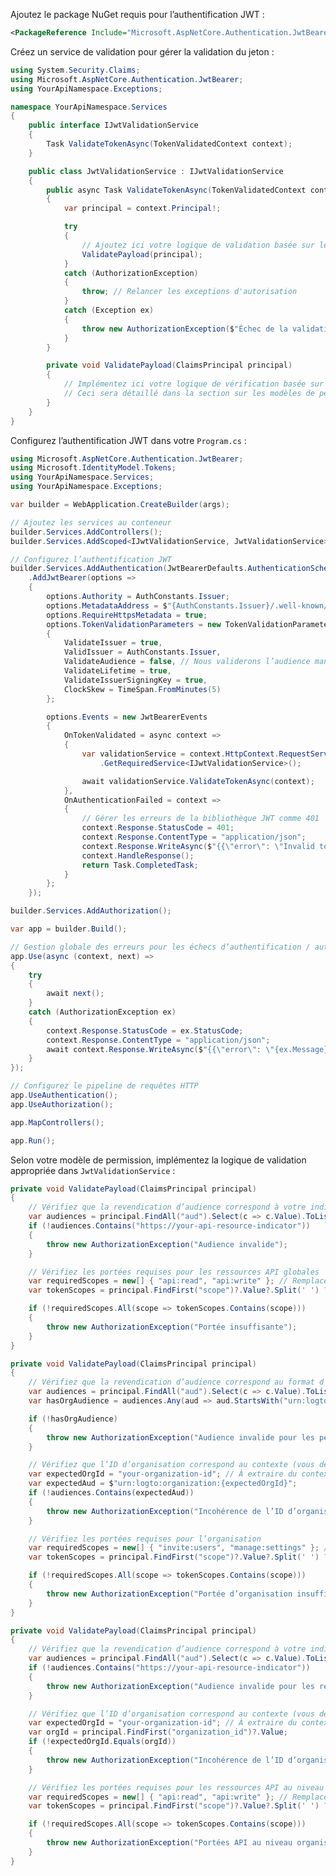 
Ajoutez le package NuGet requis pour l’authentification JWT :

```xml
<PackageReference Include="Microsoft.AspNetCore.Authentication.JwtBearer" Version="8.0.0" />
```

Créez un service de validation pour gérer la validation du jeton :

```csharp title="JwtValidationService.cs"
using System.Security.Claims;
using Microsoft.AspNetCore.Authentication.JwtBearer;
using YourApiNamespace.Exceptions;

namespace YourApiNamespace.Services
{
    public interface IJwtValidationService
    {
        Task ValidateTokenAsync(TokenValidatedContext context);
    }

    public class JwtValidationService : IJwtValidationService
    {
        public async Task ValidateTokenAsync(TokenValidatedContext context)
        {
            var principal = context.Principal!;

            try
            {
                // Ajoutez ici votre logique de validation basée sur le modèle de permission
                ValidatePayload(principal);
            }
            catch (AuthorizationException)
            {
                throw; // Relancer les exceptions d'autorisation
            }
            catch (Exception ex)
            {
                throw new AuthorizationException($"Échec de la validation du jeton : {ex.Message}", 401);
            }
        }

        private void ValidatePayload(ClaimsPrincipal principal)
        {
            // Implémentez ici votre logique de vérification basée sur le modèle de permission
            // Ceci sera détaillé dans la section sur les modèles de permission ci-dessous
        }
    }
}
```

Configurez l’authentification JWT dans votre `Program.cs` :

```csharp title="Program.cs"
using Microsoft.AspNetCore.Authentication.JwtBearer;
using Microsoft.IdentityModel.Tokens;
using YourApiNamespace.Services;
using YourApiNamespace.Exceptions;

var builder = WebApplication.CreateBuilder(args);

// Ajoutez les services au conteneur
builder.Services.AddControllers();
builder.Services.AddScoped<IJwtValidationService, JwtValidationService>();

// Configurez l’authentification JWT
builder.Services.AddAuthentication(JwtBearerDefaults.AuthenticationScheme)
    .AddJwtBearer(options =>
    {
        options.Authority = AuthConstants.Issuer;
        options.MetadataAddress = $"{AuthConstants.Issuer}/.well-known/openid-configuration";
        options.RequireHttpsMetadata = true;
        options.TokenValidationParameters = new TokenValidationParameters
        {
            ValidateIssuer = true,
            ValidIssuer = AuthConstants.Issuer,
            ValidateAudience = false, // Nous validerons l’audience manuellement selon le modèle de permission
            ValidateLifetime = true,
            ValidateIssuerSigningKey = true,
            ClockSkew = TimeSpan.FromMinutes(5)
        };

        options.Events = new JwtBearerEvents
        {
            OnTokenValidated = async context =>
            {
                var validationService = context.HttpContext.RequestServices
                    .GetRequiredService<IJwtValidationService>();

                await validationService.ValidateTokenAsync(context);
            },
            OnAuthenticationFailed = context =>
            {
                // Gérer les erreurs de la bibliothèque JWT comme 401
                context.Response.StatusCode = 401;
                context.Response.ContentType = "application/json";
                context.Response.WriteAsync($"{{\"error\": \"Invalid token\"}}");
                context.HandleResponse();
                return Task.CompletedTask;
            }
        };
    });

builder.Services.AddAuthorization();

var app = builder.Build();

// Gestion globale des erreurs pour les échecs d’authentification / autorisation
app.Use(async (context, next) =>
{
    try
    {
        await next();
    }
    catch (AuthorizationException ex)
    {
        context.Response.StatusCode = ex.StatusCode;
        context.Response.ContentType = "application/json";
        await context.Response.WriteAsync($"{{\"error\": \"{ex.Message}\"}}");
    }
});

// Configurez le pipeline de requêtes HTTP
app.UseAuthentication();
app.UseAuthorization();

app.MapControllers();

app.Run();
```

Selon votre modèle de permission, implémentez la logique de validation appropriée dans `JwtValidationService` :

<Tabs groupId="permission-models">
<TabItem value="global-api-resources" label="Ressources API globales">

```csharp title="JwtValidationService.cs"
private void ValidatePayload(ClaimsPrincipal principal)
{
    // Vérifiez que la revendication d’audience correspond à votre indicateur de ressource API
    var audiences = principal.FindAll("aud").Select(c => c.Value).ToList();
    if (!audiences.Contains("https://your-api-resource-indicator"))
    {
        throw new AuthorizationException("Audience invalide");
    }

    // Vérifiez les portées requises pour les ressources API globales
    var requiredScopes = new[] { "api:read", "api:write" }; // Remplacez par vos portées requises
    var tokenScopes = principal.FindFirst("scope")?.Value?.Split(' ') ?? Array.Empty<string>();

    if (!requiredScopes.All(scope => tokenScopes.Contains(scope)))
    {
        throw new AuthorizationException("Portée insuffisante");
    }
}
```

</TabItem>
<TabItem value="organization-permissions" label="Permissions d’organisation (hors API)">

```csharp title="JwtValidationService.cs"
private void ValidatePayload(ClaimsPrincipal principal)
{
    // Vérifiez que la revendication d’audience correspond au format d’organisation
    var audiences = principal.FindAll("aud").Select(c => c.Value).ToList();
    var hasOrgAudience = audiences.Any(aud => aud.StartsWith("urn:logto:organization:"));

    if (!hasOrgAudience)
    {
        throw new AuthorizationException("Audience invalide pour les permissions d’organisation");
    }

    // Vérifiez que l’ID d’organisation correspond au contexte (vous devrez peut-être l’extraire du contexte de la requête)
    var expectedOrgId = "your-organization-id"; // À extraire du contexte de la requête
    var expectedAud = $"urn:logto:organization:{expectedOrgId}";
    if (!audiences.Contains(expectedAud))
    {
        throw new AuthorizationException("Incohérence de l’ID d’organisation");
    }

    // Vérifiez les portées requises pour l’organisation
    var requiredScopes = new[] { "invite:users", "manage:settings" }; // Remplacez par vos portées requises
    var tokenScopes = principal.FindFirst("scope")?.Value?.Split(' ') ?? Array.Empty<string>();

    if (!requiredScopes.All(scope => tokenScopes.Contains(scope)))
    {
        throw new AuthorizationException("Portée d’organisation insuffisante");
    }
}
```

</TabItem>
<TabItem value="organization-level-api-resources" label="Ressources API au niveau organisation">

```csharp title="JwtValidationService.cs"
private void ValidatePayload(ClaimsPrincipal principal)
{
    // Vérifiez que la revendication d’audience correspond à votre indicateur de ressource API
    var audiences = principal.FindAll("aud").Select(c => c.Value).ToList();
    if (!audiences.Contains("https://your-api-resource-indicator"))
    {
        throw new AuthorizationException("Audience invalide pour les ressources API au niveau organisation");
    }

    // Vérifiez que l’ID d’organisation correspond au contexte (vous devrez peut-être l’extraire du contexte de la requête)
    var expectedOrgId = "your-organization-id"; // À extraire du contexte de la requête
    var orgId = principal.FindFirst("organization_id")?.Value;
    if (!expectedOrgId.Equals(orgId))
    {
        throw new AuthorizationException("Incohérence de l’ID d’organisation");
    }

    // Vérifiez les portées requises pour les ressources API au niveau organisation
    var requiredScopes = new[] { "api:read", "api:write" }; // Remplacez par vos portées requises
    var tokenScopes = principal.FindFirst("scope")?.Value?.Split(' ') ?? Array.Empty<string>();

    if (!requiredScopes.All(scope => tokenScopes.Contains(scope)))
    {
        throw new AuthorizationException("Portées API au niveau organisation insuffisantes");
    }
}
```

</TabItem>
</Tabs>
